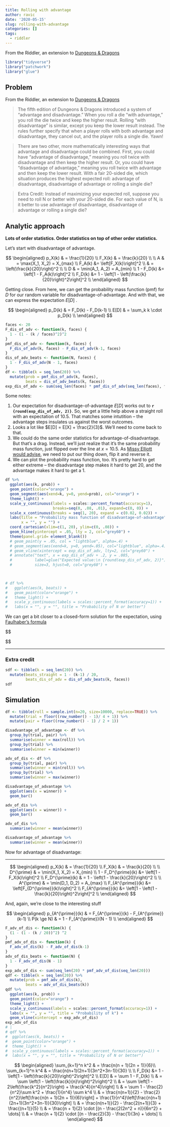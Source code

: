 ```yaml
---
title: Rolling with advantage
author: ravic
date: '2020-05-15'
slug: rolling-with-advantage
categories: []
tags:
  - riddler
---
```


From the Riddler, an extension to [Dungeons & Dragons](https://fivethirtyeight.com/features/can-you-find-the-best-dungeons-dragons-strategy/)

<!--more-->

```r
library("tidyverse")
library("patchwork")
library("glue")
```

## Problem

From the Riddler, an extension to [Dungeons & Dragons](https://fivethirtyeight.com/features/can-you-find-the-best-dungeons-dragons-strategy/)

> The fifth edition of Dungeons & Dragons introduced a system of “advantage and disadvantage.” When you roll a die “with advantage,” you roll the die twice and keep the higher result. Rolling “with disadvantage” is similar, except you keep the lower result instead. The rules further specify that when a player rolls with both advantage and disadvantage, they cancel out, and the player rolls a single die. Yawn!

> There are two other, more mathematically interesting ways that advantage and disadvantage could be combined. First, you could have “advantage of disadvantage,” meaning you roll twice with disadvantage and then keep the higher result. Or, you could have “disadvantage of advantage,” meaning you roll twice with advantage and then keep the lower result. With a fair 20-sided die, which situation produces the highest expected roll: advantage of disadvantage, disadvantage of advantage or rolling a single die?

> Extra Credit: Instead of maximizing your expected roll, suppose you need to roll N or better with your 20-sided die. For each value of N, is it better to use advantage of disadvantage, disadvantage of advantage or rolling a single die?


## Analytic approach

**Lots of order statistics. Order statistics on top of other order statistics.**

Let's start with disadvantage of advantage. 

$$
\begin{aligned}
p_X(k) & = \frac{1}{20} \\
F_X(k) & = \frac{k}{20} \\
\\
A & = \max(X_1, X_2) = X_{max} \\
F_A(k) &= \left[F_X(k)\right]^2 \\
& = \left(\frac{k}{20}\right)^2 \\
\\
D & = \min(A_1, A_2) = A_{min} \\
1 - F_D(k) &= \left[1 - F_A(k)\right]^2 \\
F_D(k) &= 1 - \left[1 - \left(\frac{k}{20}\right)^2\right]^2 \\
\end{aligned}
$$

Getting close. From here, we can get the probability mass function (pmf) for 
$D$ for our random variable for disadvantage-of-advantage. And with that, we can
express the expectation $E[D]$ . 


$$
\begin{aligned}
p_D(k) & = F_D(k) - F_D(k-1) \\
E[D] & = \sum_k k \cdot p_D(k) \\
\end{aligned}
$$

```r
faces <- 20
F_dis_of_adv <- function(k, faces) {
  1 - (1 - (k / faces)^2)^2
}
pmf_dis_of_adv <- function(k, faces) {
  F_dis_of_adv(k, faces) - F_dis_of_adv(k-1, faces) 
}
dis_of_adv_beats <- function(N, faces) {
  1 - F_dis_of_adv(N - 1, faces)
}
df <- tibble(k = seq_len(20)) %>%
  mutate(prob = pmf_dis_of_adv(k, faces),
         beats = dis_of_adv_beats(k, faces))
exp_dis_of_adv <- sum(seq_len(faces) * pmf_dis_of_adv(seq_len(faces), faces))
```

Some notes:

1. Our expectation for disadvantage-of-advantage $E[D]$ works out to 
**`r {round(exp_dis_of_adv, 2)}`**. So, we get a little help above a straight
roll with an expectation of 10.5.  That matches some intutition -- the advantage
steps insulates us against the worst outcomes.
2. Looks a lot like $E[D] = E[X] + \frac{2}{3}$. We'll need to come back to that.
3. We could do the same order statistics for advantage-of-disadvantage. But that's
a drag. Instead, we'll just realize that it's the same probability mass function,
just flipped over the line at $x = 10.5$.
As [Missy Elliott would advise](https://genius.com/1227305), we need to put our
thing down, flip it and reverse it.
4. We can plot the probability mass function, too. It's pretty hard to get either 
extreme -- the disadvantage step makes it hard to get 20, and the advantage 
makes it hard to get a 1. 

```r
df %>% 
  ggplot(aes(k, prob)) +
  geom_point(color="orange") +
  geom_segment(aes(xend=k, y=0, yend=prob), col="orange") +
  theme_light() +
  scale_y_continuous(labels = scales::percent_format(accuracy=1), 
                     breaks=seq(0, .08, .01), expand=c(0, 0)) +
  scale_x_continuous(breaks = seq(1, 20), expand = c(0.02, 0.02)) +
  labs(title = "Probability mass function of disadvantage-of-advantage", 
       x = "", y = "") +
  coord_cartesian(xlim=c(1, 20), ylim=c(0, .08)) +
  geom_hline(yintercept = .05, lty = 2, col="grey60") +
  theme(panel.grid= element_blank())
  # geom_point(y = .05, col = "lightblue", alpha=.4) +
  # geom_segment(aes(xend=k, y=0, yend=.05), col="lightblue", alpha=.4) +
  # geom_vline(xintercept = exp_dis_of_adv, lty=2, col="grey60") +
  # annotate("text", x = exp_dis_of_adv + .2, y = .085, 
  #          label=glue("Expected value:\n {round(exp_dis_of_adv, 2)}"),
  #          size=3, hjust=0, col="grey60") +


  
# df %>% 
#   ggplot(aes(k, beats)) +
#   geom_point(color="orange") +
#   theme_light() +
#   scale_y_continuous(labels = scales::percent_format(accuracy=1)) +
#   labs(x = "", y = "", title = "Probability of N or better")
```


We can get a bit closer to a closed-form solution for the expectation, using
[Faulhaber's formula](https://en.wikipedia.org/wiki/Faulhaber%27s_formula)

$$ 
\begin{aligned}
E[D] & = \sum_k k \cdot p_D(k) \\
& = \sum_k [1 - F_D(k)] \\
\\
& = \sum_k \left[1 - \left(\frac{k}{20}\right)^2\right]^2 \\
& = \sum_k \left[1 - 2\left(\frac{k^2}{20^2}\right) + \frac{k^4}{20^4}\right] \\
& = \sum_k 1 - \frac{2}{20^2}\sum_k k^2 + \frac{1}{20^4}\sum_k k^4 \\
\\
\sum_{k=1}^n k^2 & = \frac{n(n + 1)(2n + 1)}{6}\\
\sum_{k=1}^n k^4 & = \frac{n(n+1)(2n+1)(3n^2+3n-1)}{30} \\

\end{aligned}
$$

---

### Extra credit

```r
sdf <- tibble(k = seq_len(20)) %>%
  mutate(beats_straight = 1 - (k-1) / 20,
         beats_dis_of_adv = dis_of_adv_beats(k, faces)) 
sdf

```

## Simulation

```r
df <- tibble(roll = sample.int(n=20, size=10000, replace=TRUE)) %>%
  mutate(trial = floor((row_number() - 1)/ 4 + 1)) %>%
  mutate(pair = floor((row_number() - 1) / 2 + 1))

disadvantage_of_advantage <- df %>%
  group_by(trial, pair) %>%
  summarise(winner = max(roll)) %>%
  group_by(trial) %>%
  summarise(winner = min(winner)) 

adv_of_dis <- df %>%
  group_by(trial, pair) %>%
  summarise(winner = min(roll)) %>%
  group_by(trial) %>%
  summarise(winner = max(winner)) 

disadvantage_of_advantage %>%
  ggplot(aes(x = winner)) +
  geom_bar()

adv_of_dis %>%
  ggplot(aes(x = winner)) +
  geom_bar()

adv_of_dis %>%
  summarise(winner = mean(winner))

disadvantage_of_advantage %>%
  summarise(winner = mean(winner))

```

Now for advantage of disadvantage:

---


$$
\begin{aligned}
p_X(k) & = \frac{1}{20} \\
F_X(k) & = \frac{k}{20} \\
\\
D^{\prime} & = \min(X_1, X_2) = X_{min} \\
1 - F_D^{\prime}(k) &= \left[1 - F_X(k)\right]^2 \\
F_D^{\prime}(k) & = 1 - \left(1 - \frac{k}{20}\right)^2 \\
\\
A^{\prime} & = \min(D_1, D_2) = A_{max} \\
F_{A^{\prime}}(k) &= \left[F_{D^{\prime}}(k)\right]^2 \\
F_{A^{\prime}}(k) &=  \left[1 - \left(1 - \frac{k}{20}\right)^2\right]^2 \\
\end{aligned}
$$


And, again, we're close to the interesting stuff

$$
\begin{aligned}
p_{A^{\prime}}(k) & = F_{A^{\prime}}(k) - F_{A^{\prime}}(k-1) \\
P(k \ge N) & = 1 - F_{A^{\prime}}(N - 1) \\
\end{aligned}
$$

```r
F_adv_of_dis <- function(k) {
  (1 - (1 - (k / 20))^2) ^2
}
pmf_adv_of_dis <- function(k) {
  F_adv_of_dis(k) - F_adv_of_dis(k-1) 
}
adv_of_dis_beats <- function(N) {
  1 - F_adv_of_dis(N - 1)
}
exp_adv_of_dis <- sum(seq_len(20) * pmf_adv_of_dis(seq_len(20)))
qdf <- tibble(k = seq_len(20)) %>%
  mutate(prob = pmf_adv_of_dis(k),
         beats = adv_of_dis_beats(k))
qdf %>% 
  ggplot(aes(k, prob)) +
  geom_point(color="orange") +
  theme_light() +
  scale_y_continuous(labels = scales::percent_format(accuracy=1)) +
  labs(x = "", y = "", title = "Probability of k") +
  geom_vline(xintercept = exp_adv_of_dis) 
exp_adv_of_dis
# |
# qdf %>% 
#  ggplot(aes(k, beats)) +
#  geom_point(color="orange") +
#  theme_light() +
#  scale_y_continuous(labels = scales::percent_format(accuracy=1)) +
#  labs(x = "", y = "", title = "Probability of N or better")
```

$$
\begin{aligned}
\sum_{k=1}^n k^2 & = \frac{n(n + 1)(2n + 1)}{6}\\
\sum_{k=1}^n k^4 & = \frac{n(n+1)(2n+1)(3n^2+3n-1)}{30} \\
\\
F_D(k) &= 1 - \left[1 - \left(\frac{k}{20}\right)^2\right]^2 \\
E[D] & = \sum 1 - F_D(k) \\
& = \sum \left(1 - \left(\frac{k}{n}\right)^2\right)^2 \\
& = \sum \left[1 - 2\left(\frac{k^2}{n^2}\right) + \frac{k^4}{n^4}\right] \\
& = \sum 1 - \frac{2}{n^2}\sum k^2 + \frac{1}{n^4} \sum k^4 \\
& = \frac{n(n+1)}{2} - \frac{2}{n^2}\left[\frac{n(n + 1)(2n + 1)}{6}\right] + \frac{1}{n^4}\left[\frac{n(n+1)(2n+1)(3n^2+3n-1)}{30}\right] \\
& = \frac{n(n+1)}{2} - \frac{2(n+1)}{3} + \frac{(n+1)}{5} \\
& = \frac{n + 1}{2} \cdot [(n - \frac{2(2n^2 + n)}{6n^2} + \dots] \\
& = \frac{n + 1}{2} \cdot [(n - \frac{2}{3} - \frac{1}{3n} + \dots] \\
\end{aligned}
$$

